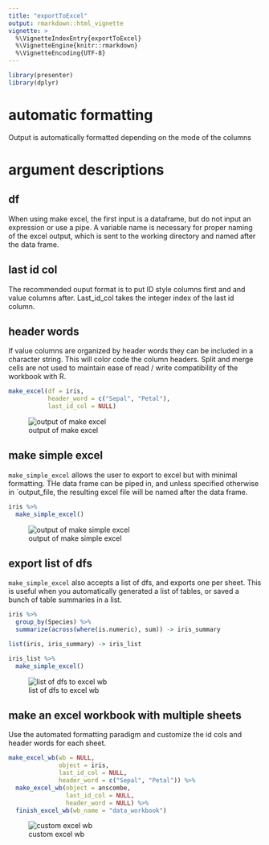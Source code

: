 ```yaml
---
title: "exportToExcel"
output: rmarkdown::html_vignette
vignette: >
  %\VignetteIndexEntry{exportToExcel}
  %\VignetteEngine{knitr::rmarkdown}
  %\VignetteEncoding{UTF-8}
---
```


```r
library(presenter)
library(dplyr)
```

# automatic formatting

Output is automatically formatted depending on the mode of the columns

# argument descriptions

## df

When using make excel, the first input is a dataframe, but do not input an expression or use a pipe. A variable name is necessary for proper naming of the excel output, which is sent to the working directory and named after the data frame. 

## last id col

The recommended ouput format is to put ID style columns first and and value columns after. Last_id_col takes the integer index of the last id column.

## header words

If value columns are organized by header words they can be included in a character string. This will color code the column headers. Split and merge cells are not used to maintain ease of read / write compatibility of the workbook with R. 


```r
make_excel(df = iris, 
           header_word = c("Sepal", "Petal"),
           last_id_col = NULL)

```


![output of make excel](exceloutput.png)


## make simple excel

`make_simple_excel` allows the user to export to excel but with minimal formatting. THe data frame can be piped in, and unless specified otherwise in `output_file, the resulting excel file will be named after the data frame. 

```r
iris %>% 
  make_simple_excel()
```

![output of make simple excel](simpleexceloutput.png)

## export list of dfs

`make_simple_excel` also accepts a list of dfs, and exports one per sheet. This is useful when you automatically generated a list of tables, or saved a bunch of table summaries in a list. 

```r
iris %>% 
  group_by(Species) %>% 
  summarize(across(where(is.numeric), sum)) -> iris_summary

list(iris, iris_summary) -> iris_list

iris_list %>% 
  make_simple_excel()
```

![list of dfs to excel wb](excellist.png)

## make an excel workbook with multiple sheets

Use the automated formatting paradigm and customize the id cols and header words for each sheet. 

```r
make_excel_wb(wb = NULL,
              object = iris,
              last_id_col = NULL,
              header_word = c("Sepal", "Petal")) %>% 
  make_excel_wb(object = anscombe,
                last_id_col = NULL,
                header_word = NULL) %>% 
  finish_excel_wb(wb_name = "data_workbook")
```
![custom excel wb](formattedexcelwb.png)



